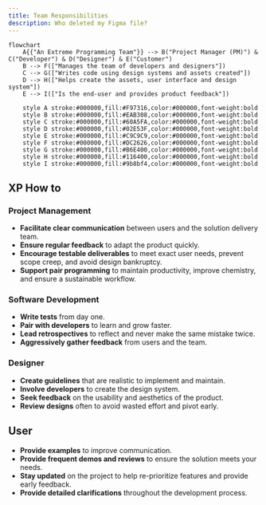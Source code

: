 ```yaml
---
title: Team Responsibilities
description: Who deleted my Figma file?
---
```


```mermaid
flowchart
    A{{"An Extreme Programming Team"}} --> B("Project Manager (PM)") & C("Developer") & D("Designer") & E("Customer")
    B --> F(["Manages the team of developers and designers"])
    C --> G(["Writes code using design systems and assets created"])
    D --> H(["Helps create the assets, user interface and design system"])
    E --> I(["Is the end-user and provides product feedback"])

    style A stroke:#000000,fill:#F97316,color:#000000,font-weight:bold
    style B stroke:#000000,fill:#EAB308,color:#000000,font-weight:bold
    style C stroke:#000000,fill:#60A5FA,color:#000000,font-weight:bold
    style D stroke:#000000,fill:#02E53F,color:#000000,font-weight:bold
    style E stroke:#000000,fill:#C9C9C9,color:#000000,font-weight:bold
    style F stroke:#000000,fill:#DC2626,color:#000000,font-weight:bold
    style G stroke:#000000,fill:#B6E400,color:#000000,font-weight:bold
    style H stroke:#000000,fill:#116400,color:#000000,font-weight:bold
    style I stroke:#000000,fill:#9b8bf4,color:#000000,font-weight:bold
```

## XP How to

### Project Management

- **Facilitate clear communication** between users and the solution delivery team.
- **Ensure regular feedback** to adapt the product quickly.
- **Encourage testable deliverables** to meet exact user needs, prevent scope creep, and avoid design bankruptcy.
- **Support pair programming** to maintain productivity, improve chemistry, and ensure a sustainable workflow.


### Software Development

- **Write tests** from day one.
- **Pair with developers** to learn and grow faster.
- **Lead retrospectives** to reflect and never make the same mistake twice.
- **Aggressively gather feedback** from users and the team.

### Designer

- **Create guidelines** that are realistic to implement and maintain.
- **Involve developers** to create the design system.
- **Seek feedback** on the usability and aesthetics of the product.
- **Review designs** often to avoid wasted effort and pivot early.

## User

- **Provide examples** to improve communication.
- **Provide frequent demos and reviews** to ensure the solution meets your needs.
- **Stay updated** on the project to help re-prioritize features and provide early feedback.
- **Provide detailed clarifications** throughout the development process.
